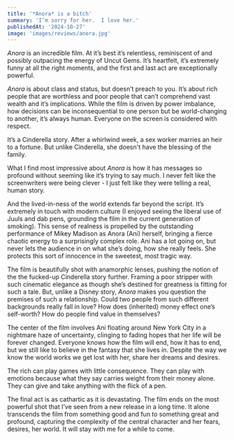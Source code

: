 ```yaml
---
title: '*Anora* is a bitch'
summary: 'I’m sorry for her.  I love her.'
publishedAt: '2024-10-27'
image: 'images/reviews/anora.jpg'
---
```

*Anora* is an incredible film.  At it’s best it’s relentless, reminiscent of and possibly outpacing the energy of Uncut Gems.  It’s heartfelt, it’s extremely funny at all the right moments, and the first and last act are exceptionally powerful.

*Anora* is about class and status, but doesn’t preach to you.  It’s about rich people that are worthless and poor people that can’t comprehend vast wealth and it’s implications.  While the film is driven by power imbalance, how decisions can be inconsequential to one person but be world-changing to another, it’s always human.  Everyone on the screen is considered with respect.

It’s a Cinderella story.  After a whirlwind week, a sex worker marries an heir to a fortune.  But unlike Cinderella, she doesn't have the blessing of the family.

What I find most impressive about *Anora* is how it has messages so profound without seeming like it’s trying to say much.  I never felt like the screenwriters were being clever - I just felt like they were telling a real, human story.

And the lived-in-ness of the world extends far beyond the script.  It’s extremely in touch with modern culture (I enjoyed seeing the liberal use of Juuls and dab pens, grounding the film in the current generation of smoking).  This sense of realness is propelled by the outstanding performance of Mikey Madison as Anora (Ani) herself, bringing a fierce chaotic energy to a surprisingly complex role.  Ani has a lot going on, but never lets the audience in on what she’s doing, how she really feels.  She protects this sort of innocence in the sweetest, most tragic way. 

The film is beautifully shot with anamorphic lenses, pushing the notion of the the fucked-up Cinderella story further.  Framing a poor stripper with such cinematic elegance as though she’s destined for greatness is fitting for such a tale.  But, unlike a Disney story, *Anora* makes you question the premises of such a relationship.  Could two people from such different backgrounds really fall in love?  How does (inherited) money effect one’s self-worth?  How do people find value in themselves? 

The center of the film involves Ani floating around New York City in a nightmare haze of uncertainty, clinging to fading hopes that her life will be forever changed.  Everyone knows how the film will end, how it has to end, but we still like to believe in the fantasy that she lives in.  Despite the way we know the world works we get lost with her, share her dreams and desires. 

The rich can play games with little consequence.  They can play with emotions because what they say carries weight from their money alone.  They can give and take anything with the flick of a pen.  

The final act is as cathartic as it is devastating.  The film ends on the most powerful shot that I’ve seen from a new release in a long time.  It alone transcends the film from something good and fun to something great and profound, capturing the complexity of the central character and her fears, desires, her world.  It will stay with me for a while to come.